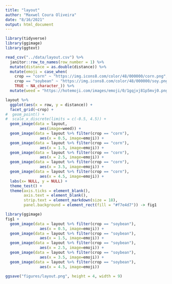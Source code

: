 ```yaml
---
title: "layout"
author: "Maxwel Coura Oliveira"
date: "8/16/2021"
output: html_document
---
```


```r
library(tidyverse)
library(ggimage)
library(ggtext)
```


```r
read_csv("../data/layout.csv") %>% 
  janitor::row_to_names(row_number = 1) %>% 
  mutate(distance = as.double(distance)) %>% 
  mutate(emoji = case_when(
    crop == "corn" ~ "https://img.icons8.com/color/48/000000/corn.png",
    crop == "soybean" ~ "https://img.icons8.com/color/48/000000/soy.png",
    TRUE ~ NA_character_)) %>% 
  mutate(weed = "https://hotemoji.com/images/emoji/0/1gqjxj81p5mvj0.png") -> layout
```



```r
layout %>% 
  ggplot(aes(x = row, y = distance)) +
  facet_grid(~crop) +
#  geom_point() +
#  scale_x_discrete(limits = c(-0.5, 4.5)) +
  geom_image(data = layout,
               aes(image=weed)) +
  geom_image(data = layout %>% filter(crop == "corn"),
               aes(x = 0.5, image=emoji)) +
  geom_image(data = layout %>% filter(crop == "corn"),
               aes(x = 1.5, image=emoji)) +
  geom_image(data = layout %>% filter(crop == "corn"),
               aes(x = 2.5, image=emoji)) +
  geom_image(data = layout %>% filter(crop == "corn"),
               aes(x = 3.5, image=emoji)) +
  geom_image(data = layout %>% filter(crop == "corn"),
               aes(x = 4.5, image=emoji)) +
  labs(x= NULL, y = NULL) +
  theme_test() +
  theme(axis.ticks = element_blank(),
        axis.text = element_blank(),
        strip.text = element_markdown(size = 18),
        panel.background = element_rect(fill = "#f7e4d7")) -> fig1
```

```r
library(ggimage)
fig1 +
  geom_image(data = layout %>% filter(crop == "soybean"),
               aes(x = 0.5, image=emoji)) +
  geom_image(data = layout %>% filter(crop == "soybean"),
               aes(x = 1.5, image=emoji)) +
  geom_image(data = layout %>% filter(crop == "soybean"),
               aes(x = 2.5, image=emoji)) +
  geom_image(data = layout %>% filter(crop == "soybean"),
               aes(x = 3.5, image=emoji)) +
  geom_image(data = layout %>% filter(crop == "soybean"),
               aes(x = 4.5, image=emoji))
  
ggsave("figures/layout.png", height = 4, width = 9)
```

